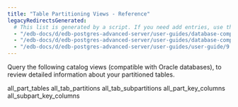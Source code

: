 ```yaml
---
title: "Table Partitioning Views - Reference"
legacyRedirectsGenerated:
  # This list is generated by a script. If you need add entries, use the `legacyRedirects` key.
  - "/edb-docs/d/edb-postgres-advanced-server/user-guides/database-compatibility-for-oracle-developers-guide/9.6/Database_Compatibility_for_Oracle_Developers_Guide_v9.6.1.121.html"
  - "/edb-docs/d/edb-postgres-advanced-server/user-guides/database-compatibility-for-oracle-developers-guide/9.5/Database_Compatibility_for_Oracle_Developers_Guide.1.346.html"
  - "/edb-docs/d/edb-postgres-advanced-server/user-guides/user-guide/9.5/EDB_Postgres_Enterprise_Guide.1.070.html"
---
```


<div id="table_partitioning_views_reference" class="registered_link"></div>

Query the following catalog views (compatible with Oracle databases), to review detailed information about your partitioned tables.

<div class="toctree" maxdepth="3">

all_part_tables all_tab_partitions all_tab_subpartitions all_part_key_columns all_subpart_key_columns

</div>
